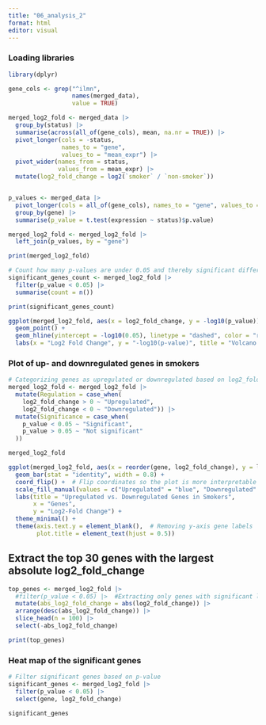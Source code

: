 ```yaml
---
title: "06_analysis_2"
format: html
editor: visual
---
```


### Loading libraries

```r
library(dplyr)
```

```r
gene_cols <- grep("^ilmn",
                  names(merged_data),
                  value = TRUE)

merged_log2_fold <- merged_data |> 
  group_by(status) |> 
  summarise(across(all_of(gene_cols), mean, na.nr = TRUE)) |> 
  pivot_longer(cols = -status,
               names_to = "gene",
               values_to = "mean_expr") |> 
  pivot_wider(names_from = status, 
              values_from = mean_expr) |> 
  mutate(log2_fold_change = log2(`smoker` / `non-smoker`))


p_values <- merged_data |>
  pivot_longer(cols = all_of(gene_cols), names_to = "gene", values_to = "expression") |>
  group_by(gene) |> 
  summarise(p_value = t.test(expression ~ status)$p.value)

merged_log2_fold <- merged_log2_fold |> 
  left_join(p_values, by = "gene")

print(merged_log2_fold)

# Count how many p-values are under 0.05 and thereby significant different
significant_genes_count <- merged_log2_fold |>
  filter(p_value < 0.05) |>
  summarise(count = n())

print(significant_genes_count)
```

```r
ggplot(merged_log2_fold, aes(x = log2_fold_change, y = -log10(p_value))) +
  geom_point() +
  geom_hline(yintercept = -log10(0.05), linetype = "dashed", color = "red") +
  labs(x = "Log2 Fold Change", y = "-log10(p-value)", title = "Volcano Plot")

```

### Plot of up- and downregulated genes in smokers

```r
# Categorizing genes as upregulated or downregulated based on log2_fold_change
merged_log2_fold <- merged_log2_fold |>
  mutate(Regulation = case_when(
    log2_fold_change > 0 ~ "Upregulated",
    log2_fold_change < 0 ~ "Downregulated")) |>
  mutate(Significance = case_when(
    p_value < 0.05 ~ "Significant",
    p_value > 0.05 ~ "Not significant"
  ))

merged_log2_fold

ggplot(merged_log2_fold, aes(x = reorder(gene, log2_fold_change), y = log2_fold_change, fill = Regulation)) +
  geom_bar(stat = "identity", width = 0.8) + 
  coord_flip() +  # Flip coordinates so the plot is more interpretable 
  scale_fill_manual(values = c("Upregulated" = "blue", "Downregulated" = "red")) +
  labs(title = "Upregulated vs. Downregulated Genes in Smokers",
       x = "Genes",
       y = "Log2-Fold Change") +
  theme_minimal() +
  theme(axis.text.y = element_blank(),  # Removing y-axis gene labels
        plot.title = element_text(hjust = 0.5))
```

## Extract the top 30 genes with the largest absolute log2_fold_change

```r
top_genes <- merged_log2_fold |>
  #filter(p_value < 0.05) |>  #Extracting only genes with significant log2 fold change 
  mutate(abs_log2_fold_change = abs(log2_fold_change)) |> 
  arrange(desc(abs_log2_fold_change)) |>
  slice_head(n = 100) |>
  select(-abs_log2_fold_change) 

print(top_genes)

```

### Heat map of the significant genes

```r
# Filter significant genes based on p-value
significant_genes <- merged_log2_fold |> 
  filter(p_value < 0.05) |> 
  select(gene, log2_fold_change)

significant_genes
```
